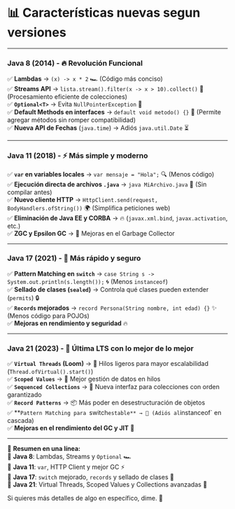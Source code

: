 # 📊 Características nuevas segun versiones
---

### **Java 8 (2014) - 🔥 Revolución Funcional**  
✅ **Lambdas** → `(x) -> x * 2` 🏎️ (Código más conciso)  
✅ **Streams API** → `lista.stream().filter(x -> x > 10).collect()` 🚀 (Procesamiento eficiente de colecciones)  
✅ **`Optional<T>`** → Evita `NullPointerException` 🛑  
✅ **Default Methods en interfaces** → `default void metodo() {}` 🔄 (Permite agregar métodos sin romper compatibilidad)  
✅ **Nueva API de Fechas** (`java.time`) → Adiós `java.util.Date` ⏳  

---

### **Java 11 (2018) - ⚡ Más simple y moderno**  
✅ **`var` en variables locales** → `var mensaje = "Hola";` 🔍 (Menos código)  
✅ **Ejecución directa de archivos `.java`** → `java MiArchivo.java` 🏹 (Sin compilar antes)  
✅ **Nuevo cliente HTTP** → `HttpClient.send(request, BodyHandlers.ofString())` 🌍 (Simplifica peticiones web)  
✅ **Eliminación de Java EE y CORBA** → 🔥 (`javax.xml.bind`, `javax.activation`, etc.)  
✅ **ZGC y Epsilon GC** → 🔄 Mejoras en el Garbage Collector  

---

### **Java 17 (2021) - 🚀 Más rápido y seguro**  
✅ **Pattern Matching en `switch`** → `case String s -> System.out.println(s.length());` 🌀 (Menos `instanceof`)  
✅ **Sellado de clases (`sealed`)** → Controla qué clases pueden extender (`permits`) 🔒  
✅ **`Records` mejorados** → `record Persona(String nombre, int edad) {}` ✨ (Menos código para POJOs)  
✅ **Mejoras en rendimiento y seguridad** 🔥  

---

### **Java 21 (2023) - 🦾 Última LTS con lo mejor de lo mejor**  
✅ **`Virtual Threads` (Loom)** → 🚀 Hilos ligeros para mayor escalabilidad (`Thread.ofVirtual().start()`)  
✅ **`Scoped Values`** → 🧵 Mejor gestión de datos en hilos  
✅ **`Sequenced Collections`** → 📜 Nueva interfaz para colecciones con orden garantizado  
✅ **`Record Patterns`** → 📦 Más poder en desestructuración de objetos  
✅ **`Pattern Matching para `switch` estable** → 🔄 (Adiós al `instanceof` en cascada)  
✅ **Mejoras en el rendimiento del GC y JIT** 💨  

---

📌 **Resumen en una línea:**  
🔹 **Java 8**: Lambdas, Streams y `Optional` 🏎️  
🔹 **Java 11**: `var`, HTTP Client y mejor GC ⚡  
🔹 **Java 17**: `switch` mejorado, `records` y sellado de clases 🚀  
🔹 **Java 21**: Virtual Threads, Scoped Values y Collections avanzadas 🦾  

Si quieres más detalles de algo en específico, dime. 🚀
